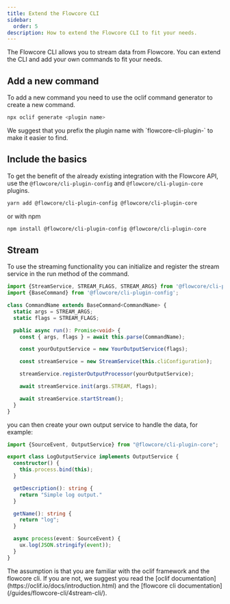```yaml
---
title: Extend the Flowcore CLI
sidebar:
  order: 5
description: How to extend the Flowcore CLI to fit your needs.
---
```



The Flowcore CLI allows you to stream data from Flowcore. You can extend the CLI and add your own commands to fit your needs.

## Add a new command

To add a new command you need to use the oclif command generator to create a new command.

```sh
npx oclif generate <plugin name>
```

<Card title="info" icon="information">
  We suggest that you prefix the plugin name with `flowcore-cli-plugin-` to make it easier to find.
</Card>

## Include the basics

To get the benefit of the already existing integration with the Flowcore API, use the `@flowcore/cli-plugin-config` and `@flowcore/cli-plugin-core` plugins.

```sh
yarn add @flowcore/cli-plugin-config @flowcore/cli-plugin-core
```

or with npm

```sh
npm install @flowcore/cli-plugin-config @flowcore/cli-plugin-core
```

## Stream

To use the streaming functionality you can initialize and register the stream service in the run method of the command.

```ts
import {StreamService, STREAM_FLAGS, STREAM_ARGS} from '@flowcore/cli-plugin-core';
import {BaseCommand} from '@flowcore/cli-plugin-config';

class CommandName extends BaseCommand<CommandName> {
  static args = STREAM_ARGS;
  static flags = STREAM_FLAGS;

  public async run(): Promise<void> {
    const { args, flags } = await this.parse(CommandName);

    const yourOutputService = new YourOutputService(flags);

    const streamService = new StreamService(this.cliConfiguration);

    streamService.registerOutputProcessor(yourOutputService);

    await streamService.init(args.STREAM, flags);

    await streamService.startStream();
  }
}
```

you can then create your own output service to handle the data, for example:

```ts
import {SourceEvent, OutputService} from "@flowcore/cli-plugin-core";

export class LogOutputService implements OutputService {
  constructor() {
    this.process.bind(this);
  }

  getDescription(): string {
    return "Simple log output."
  }

  getName(): string {
    return "log";
  }

  async process(event: SourceEvent) {
    ux.log(JSON.stringify(event));
  }
}
```
<Card title="info" icon="warning">
  The assumption is that you are familiar with the oclif framework and the flowcore cli. If you are not, we suggest you read the [oclif documentation](https://oclif.io/docs/introduction.html) and the [flowcore cli documentation](/guides/flowcore-cli/4stream-cli/).
</Card>
